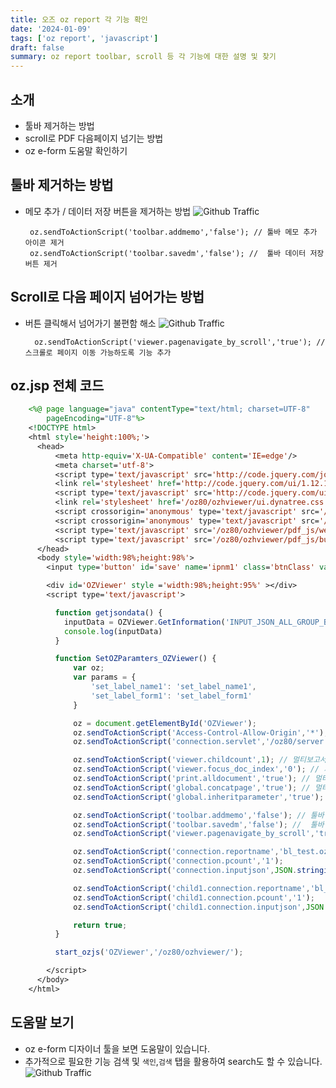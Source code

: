 ```yaml
---
title: 오즈 oz report 각 기능 확인
date: '2024-01-09'
tags: ['oz report', 'javascript']
draft: false
summary: oz report toolbar, scroll 등 각 기능에 대한 설명 및 찾기
---
```


## 소개

- 툴바 제거하는 방법
- scroll로 PDF 다음페이지 넘기는 방법
- oz e-form 도움말 확인하기

## 툴바 제거하는 방법

- 메모 추가 / 데이터 저장 버튼을 제거하는 방법
  ![Github Traffic](/blog/static/images/blogImg/oz14.png)
  ```
   oz.sendToActionScript('toolbar.addmemo','false'); // 툴바 메모 추가 아이콘 제거
   oz.sendToActionScript('toolbar.savedm','false'); //  툴바 데이터 저장 버튼 제거
  ```

## Scroll로 다음 페이지 넘어가는 방법

- 버튼 클릭해서 넘어가기 불편함 해소
  ![Github Traffic](/blog/static/images/blogImg/oz15.png)
  ```
    oz.sendToActionScript('viewer.pagenavigate_by_scroll','true'); // 스크롤로 페이지 이동 가능하도록 기능 추가
  ```

## oz.jsp 전체 코드

```jsp:oz.jsp
    <%@ page language="java" contentType="text/html; charset=UTF-8"
        pageEncoding="UTF-8"%>
    <!DOCTYPE html>
    <html style='height:100%;'>
      <head>
          <meta http-equiv='X-UA-Compatible' content='IE=edge'/>
          <meta charset='utf-8'>
          <script type='text/javascript' src='http://code.jquery.com/jquery-2.0.3.min.js'></script>
          <link rel='stylesheet' href='http://code.jquery.com/ui/1.12.1/themes/base/jquery-ui.css' type='text/css'/>
          <script type='text/javascript' src='http://code.jquery.com/ui/1.12.1/jquery-ui.min.js'></script>
          <link rel='stylesheet' href='/oz80/ozhviewer/ui.dynatree.css' type='text/css'/>
          <script crossorigin='anonymous' type='text/javascript' src='/oz80/ozhviewer/jquery.dynatree.js' charset='utf-8'></script>
          <script crossorigin='anonymous' type='text/javascript' src='/oz80/ozhviewer/OZJSViewer.js' charset='utf-8'></script>
          <script type='text/javascript' src='/oz80/ozhviewer/pdf_js/web/compatibility.js' charset='utf-8'></script>
          <script type='text/javascript' src='/oz80/ozhviewer/pdf_js/build/pdf.js' charset='utf-8'></script>
      </head>
      <body style='width:98%;height:98%'>
        <input type='button' id='save' name='ipnm1' class='btnClass' value='저장' onclick="getjsondata()"/>

        <div id='OZViewer' style ='width:98%;height:95%' ></div>
        <script type='text/javascript'>

          function getjsondata() {
            inputData = OZViewer.GetInformation('INPUT_JSON_ALL_GROUP_BY_REPORT');
            console.log(inputData)
          }

          function SetOZParamters_OZViewer() {
              var oz;
              var params = {
                  'set_label_name1': 'set_label_name1',
                  'set_label_form1': 'set_label_form1'
              }

              oz = document.getElementById('OZViewer');
              oz.sendToActionScript('Access-Control-Allow-Origin','*');
              oz.sendToActionScript('connection.servlet','/oz80/server');

              oz.sendToActionScript('viewer.childcount',1); // 멀티보고서의 child 개수 (전체개수-1)
              oz.sendToActionScript('viewer.focus_doc_index','0'); // 처음 보여지는 보고서 번호(0부터 시작)
              oz.sendToActionScript('print.alldocument','true'); // 멀티 보고서 한번에 인쇄
              oz.sendToActionScript('global.concatpage','true'); // 멀티 보고서를 하나의 보고서처럼 보여줌. 페이지 이어짐
              oz.sendToActionScript('global.inheritparameter','true'); // 첫번째 보고서의 파라미터 값을 상속 받음

              oz.sendToActionScript('toolbar.addmemo','false'); // 툴바 메모 추가 아이콘 제거
              oz.sendToActionScript('toolbar.savedm','false'); //  툴바 데이터 저장 버튼 제거
              oz.sendToActionScript('viewer.pagenavigate_by_scroll','true'); // 스크롤로 페이지 이동 가능하도록 기능 추가

              oz.sendToActionScript('connection.reportname','bl_test.ozr');
              oz.sendToActionScript('connection.pcount','1');
              oz.sendToActionScript('connection.inputjson',JSON.stringify(params));

              oz.sendToActionScript('child1.connection.reportname','bl_test222.ozr');
              oz.sendToActionScript('child1.connection.pcount','1');
              oz.sendToActionScript('child1.connection.inputjson',JSON.stringify(params));

              return true;
          }

          start_ozjs('OZViewer','/oz80/ozhviewer/');

        </script>
      </body>
    </html>
```

## 도움말 보기

- oz e-form 디자이너 툴을 보면 도움말이 있습니다.
- 추가적으로 필요한 기능 검색 및 `색인`,`검색` 탭을 활용하여 search도 할 수 있습니다.
  ![Github Traffic](/blog/static/images/blogImg/oz16.png)
